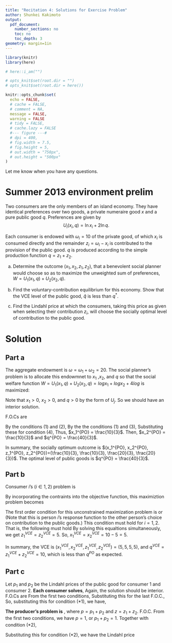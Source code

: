```yaml
---
title: "Recitation 4: Solutions for Exercise Problem"
author: Shunkei Kakimoto
output:
  pdf_document:
    number_sections: no
    toc: no
    toc_depth: 3
geometry: margin=1in
---
```


```r
library(knitr)
library(here)

# here::i_am("")

# opts_knit$set(root.dir = "")
# opts_knit$set(root.dir = here())

knitr::opts_chunk$set(
  echo = FALSE,
  # cache = FALSE,
  # comment = NA,
  message = FALSE,
  warning = FALSE
  # tidy = FALSE,
  # cache.lazy = FALSE
  #--- figure ---#
  # dpi = 400,
  # fig.width = 7.5,
  # fig.height = 5,
  # out.width = "750px",
  # out.height = "500px"
)
```

Let me know when you have any questions.

# Summer 2013 environment prelim

Two consumers are the only members of an island economy.  They have identical preferences over two goods, a private numeraire good $x$ and a pure public good $q$.  Preferences are given by
$$
U_i(x_i,q) = \ln x_i + 2\ln q .
$$

Each consumer is endowed with $\omega_i=10$ of the private good, of which $x_i$ is consumed directly and the remainder $z_i = \omega_i - x_i$ is contributed to the provision of the public good.  $q$ is produced according to the simple production function $q = z_1+z_2$.

a. Determine the outcome $(x_1,x_2,z_1,z_2)$, that a benevolent social planner would choose so as to maximize the unweighted sum of preferences, $W = U_1(x_1,q) + U_2(x_2,q)$.

b. Find the voluntary-contribution equilibrium for this economy. Show that the VCE level of the public good, $\hat{q}$ is less than $q^*$.

c. Find the Lindahl price at which the consumers, taking this price as given when selecting their contribution $z_i$, will choose the socially optimal level of contribution to the public good.


# Solution

## Part a
The aggregate endowment is $\omega=\omega_1+\omega_2=20$. The social planner's problem is to allocate this endowmnet to $x_1$ ,$x_2$, and $q$ so that the social welfare function $W=U_1(x_1, q)+U_2(x_2, q)=log x_1 + log x_2 + 4 log$ is maximized:

\begin{equation*}
\begin{aligned}
\max_{x_1,x_2,q} \quad & W=log x_1 + log x_2 + 4 log \, q\\
\textrm{s.t.} \quad & q = 20 - x_1 -x_2\\
\end{aligned}
\end{equation*}

Note that $x_1>0$, $x_2>0$, and $q>0$ by the form of $U_j$. So we should have an interior solution.

\begin{align*}
 L = log x_1 + log x_2 + 4 log \, q + \lambda(20 - x_1 -x_2 - q)
 \end{align*}

F.O.Cs are
\begin{align*}
\frac{\partial L}{\partial x_1} &= \frac{1}{x_1} - \lambda = 0 \quad \cdots (1) \\
\frac{\partial L}{\partial x_2} &= \frac{1}{x_2} - \lambda = 0 \quad \cdots (2) \\
\frac{\partial L}{\partial q} &= \frac{4}{q} - \lambda = 0 \quad \cdots (3) \\
\frac{\partial L}{\partial \lambda} &= 20 - x_1 -x_2 - q = 0 \quad \cdots (4)
\end{align*}

By the conditions (1) and (2),
\begin{align*}
x_2=x_1
\end{align*}
By the the conditions (1) and (3),
\begin{align*}
q =4 x_1
\end{align*}
Substituting these for condition (4),
\begin{align*}
20 - x_1 -x_1 - 4 x_1 = 0
\end{align*}
Thus, $x_1^{PO} = \frac{10}{3}$. Then, $x_2^{PO} = \frac{10}{3}$ and $q^{PO} = \frac{40}{3}$.

In summary, the socially optimum outcome is $(x_1^{PO}, x_2^{PO}, z_1^{PO}, z_2^{PO})=(\frac{10}{3}, \frac{10}{3}, \frac{20}{3}, \frac{20}{3})$. The optimal level of public goods is $q^{PO} = \frac{40}{3}$.

## Part b

Consumer $i$'s ($i \in {1,2}$) problem is

\begin{equation*}
\begin{aligned}
\max_{x_i, z_i} \quad & U_i=log x_i + 2 log \,q \\
\textrm{s.t.} \quad
   & x_{i} = 10 - z_i\\
   & q = z_i + z_{-i} \\
\end{aligned}
\end{equation*}

By incorporating the contraints into the objective function, this maximiztion problem becomes

\begin{equation*}
\begin{aligned}
\max_{z_i} \quad & U_i=log (10 - z_i) + 2 log \, (z_i + z_{-i}) \\
\end{aligned}
\end{equation*}
The first order condition for this unconstrained maximization problem is
\begin{align*}
- \frac{1}{10-z_i} + \frac{2}{z_i + z_{-i}} = 0
\end{align*}
or
\begin{align*}
z_i = \frac{20-z_{-i}}{3}
\end{align*}
(Note that this is person $i$'s response function to the other person's choice on contribution to the public goods.) This condition must hold for $i=1,2$. That is, the following must hold
\begin{align*}
z_1 = \frac{20-z_{2}}{3}
z_2 = \frac{20-z_{1}}{3}
\end{align*}
By solving this equaltions simultaneously, we get $z_1^{VCE}=z_2^{VCE}=5$. So, $x_1^{VCE}=x_2^{VCE}=10-5=5$. 

In summary, the VCE is $(x_1^{VCE}, x_2^{VCE}, z_1^{VCE}, z_2^{VCE})=(5, 5, 5, 5)$, and $q^{VCE}=z_1^{VCE}+z_2^{VCE}=10$, which is less than $q^{PO}$ as expected. 


## Part c
Let $p_1$ and $p_2$ be the Lindahl prices of the public good for consumer 1 and consumer 2. **Each consumer solves**,
\begin{equation*}
\begin{aligned}
\max_{x_i} \quad & U_i=log x_i + 2 log \, q \\
\textrm{s.t.} \quad & x_{i} + p_iq = 10\\
\end{aligned}
\end{equation*}
Again, the solution should be interior.
\begin{align*}
L = log x_i + 2 log \, q + \lambda(10 - x_{i} - p_i q)
\end{align*}
F.O.Cs are
\begin{align*}
\frac{\partial L}{\partial x_i} &= \frac{1}{x_1} - \lambda = 0  \\
\frac{\partial L}{\partial q} &= \frac{2}{q} - \lambda p_i = 0 \\
\frac{\partial L}{\partial \lambda} &= 10 - x_{i} - p_iq
\end{align*}
From the first two conditions,
\begin{align*}
&\quad
  \frac{1}{x_1} = \frac{1}{p_i}\cdot \frac{2}{q}\\
\iff&\quad q = \frac{2}{p_i}x_i \quad \cdots (\ast1) \\
\end{align*}
Substituting this for the last F.O.C.,
\begin{align*}
&\quad
  10 - x_{i} + p_i \cdot \frac{2}{p_i}x_i =0 \\
\iff&\quad
  x_i = \frac{10}{3}
\end{align*}
So, substituting this for condition $(\ast1)$, we have,
\begin{align*}
&\quad
  q=\frac{2}{p_i} \cdot \frac{10}{3} \\
\iff&\quad p_i=\frac{3}{20}q \quad \cdots (\ast2) \quad \text{(for $i=1,2$)}\\
\end{align*}

**The producer's problem is**
\begin{equation*}
\begin{aligned}
\max_{q, z} \quad & p\cdot q - z \\
\textrm{s.t.} \quad & q=z\\
\end{aligned}
\end{equation*}
, where $p=p_1+p_2$ and $z=z_1+z_2$.
\begin{align*}
L = p\cdot q - z + \lambda(z-q)
\end{align*}
F.O.C.
\begin{align*}
\frac{\partial L}{\partial q} &= p - \lambda =0 \\
\frac{\partial L}{\partial z} &= -1 + \lambda =0 \\
\frac{\partial L}{\partial \lambda} &= z - q =0
\end{align*}
From the first two conditions, we have $p=1$, or $p_1+p_2=1$. Together with condition $(\ast 2)$,
\begin{align*}
&\quad
  \frac{3}{20}q + \frac{3}{20}q = 1 \\
\iff&\quad q = \frac{10}{3}
\end{align*}

Substituting this for condition $(\ast 2)$, we have the Lindahl price
\begin{align*}
p_i = \frac{1}{2} \quad \text{for $i=1,2$}
\end{align*}